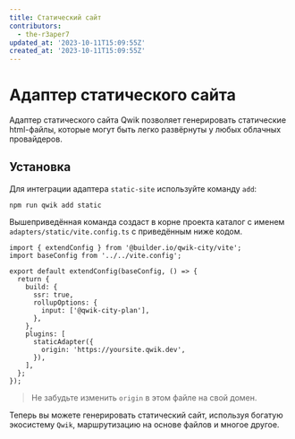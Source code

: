 ```yaml
---
title: Статический сайт
contributors:
  - the-r3aper7
updated_at: '2023-10-11T15:09:55Z'
created_at: '2023-10-11T15:09:55Z'
---
```


# Адаптер статического сайта

Адаптер статического сайта Qwik позволяет генерировать статические html-файлы, которые могут быть легко развёрнуты у любых облачных провайдеров.

## Установка

Для интеграции адаптера `static-site` используйте команду `add`:

```shell
npm run qwik add static
```

Вышеприведённая команда создаст в корне проекта каталог с именем `adapters/static/vite.config.ts` с приведённым ниже кодом.

```tsx file="apdaters/static/vite.config.ts"
import { extendConfig } from '@builder.io/qwik-city/vite';
import baseConfig from '../../vite.config';

export default extendConfig(baseConfig, () => {
  return {
    build: {
      ssr: true,
      rollupOptions: {
        input: ['@qwik-city-plan'],
      },
    },
    plugins: [
      staticAdapter({
        origin: 'https://yoursite.qwik.dev',
      }),
    ],
  };
});
```

> Не забудьте изменить `origin` в этом файле на свой домен.

Теперь вы можете генерировать статический сайт, используя богатую экосистему `Qwik`, маршрутизацию на основе файлов и многое другое.
